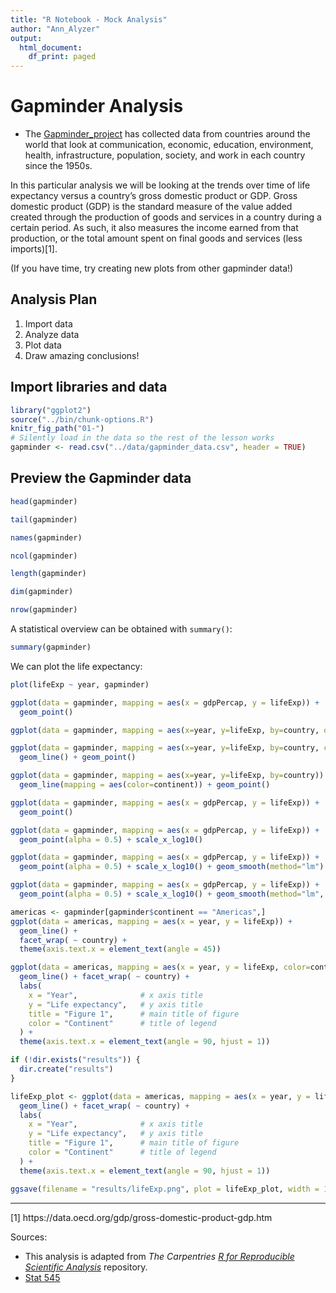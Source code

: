 ```yaml
---
title: "R Notebook - Mock Analysis"
author: "Ann_Alyzer"
output:
  html_document:
    df_print: paged
---
```


# Gapminder Analysis

- The [Gapminder_project](https://www.gapminder.org/data/) has collected data from countries around the world that look at communication, economic, education, environment, health, infrastructure, population, society, and work in each country since the 1950s.

In this particular analysis we will be looking at the trends over time of life expectancy versus a country's gross domestic product or GDP. Gross domestic product (GDP) is the standard measure of the value added created through the production of goods and services in a country during a certain period. As such, it also measures the income earned from that production, or the total amount spent on final goods and services (less imports)[1].

(If you have time, try creating new plots from other gapminder data!)

## Analysis Plan

1. Import data
1. Analyze data
1. Plot data
1. Draw amazing conclusions!


## Import libraries and data

```r
library("ggplot2")
source("../bin/chunk-options.R")
knitr_fig_path("01-")
# Silently load in the data so the rest of the lesson works
gapminder <- read.csv("../data/gapminder_data.csv", header = TRUE)
```

## Preview the Gapminder data

```r
head(gapminder)
```

```r
tail(gapminder)
```

```r
names(gapminder)
```

```r
ncol(gapminder)
```

```r
length(gapminder)
```

```r
dim(gapminder)
```

```r
nrow(gapminder)
```

A statistical overview can be obtained with `summary()`:

```r
summary(gapminder)
```

We can plot the life expectancy:

```r
plot(lifeExp ~ year, gapminder)
```

```r
ggplot(data = gapminder, mapping = aes(x = gdpPercap, y = lifeExp)) +
  geom_point()
```


```r
ggplot(data = gapminder, mapping = aes(x=year, y=lifeExp, by=country, olor=continent)) + geom_line()
```


```r
ggplot(data = gapminder, mapping = aes(x=year, y=lifeExp, by=country, color=continent)) +
  geom_line() + geom_point()
```


```r
ggplot(data = gapminder, mapping = aes(x=year, y=lifeExp, by=country)) +
  geom_line(mapping = aes(color=continent)) + geom_point()
```


```r
ggplot(data = gapminder, mapping = aes(x = gdpPercap, y = lifeExp)) +
  geom_point()
```


```r
ggplot(data = gapminder, mapping = aes(x = gdpPercap, y = lifeExp)) +
  geom_point(alpha = 0.5) + scale_x_log10()
```


```r
ggplot(data = gapminder, mapping = aes(x = gdpPercap, y = lifeExp)) +
  geom_point(alpha = 0.5) + scale_x_log10() + geom_smooth(method="lm")
```


```r
ggplot(data = gapminder, mapping = aes(x = gdpPercap, y = lifeExp)) +
  geom_point(alpha = 0.5) + scale_x_log10() + geom_smooth(method="lm", size=1.5)
```


```r
americas <- gapminder[gapminder$continent == "Americas",]
ggplot(data = americas, mapping = aes(x = year, y = lifeExp)) +
  geom_line() +
  facet_wrap( ~ country) +
  theme(axis.text.x = element_text(angle = 45))
```


```r
ggplot(data = americas, mapping = aes(x = year, y = lifeExp, color=continent)) +
  geom_line() + facet_wrap( ~ country) +
  labs(
    x = "Year",              # x axis title
    y = "Life expectancy",   # y axis title
    title = "Figure 1",      # main title of figure
    color = "Continent"      # title of legend
  ) +
  theme(axis.text.x = element_text(angle = 90, hjust = 1))
```


```r
if (!dir.exists("results")) {
  dir.create("results")
}
```


```r
lifeExp_plot <- ggplot(data = americas, mapping = aes(x = year, y = lifeExp, color=continent)) +
  geom_line() + facet_wrap( ~ country) +
  labs(
    x = "Year",              # x axis title
    y = "Life expectancy",   # y axis title
    title = "Figure 1",      # main title of figure
    color = "Continent"      # title of legend
  ) +
  theme(axis.text.x = element_text(angle = 90, hjust = 1))

ggsave(filename = "results/lifeExp.png", plot = lifeExp_plot, width = 12, height = 10, dpi = 300, units = "cm")
```

---
[1] https://data.oecd.org/gdp/gross-domestic-product-gdp.htm

Sources:

- This analysis is adapted from *The Carpentries* [*R for Reproducible Scientific Analysis*](https://swcarpentry.github.io/r-novice-gapminder/) repository.
- [Stat 545](https://stat545.com/)
